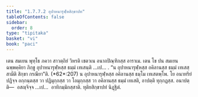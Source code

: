 ```yaml
---
title: "1.7.7.2 อุปาหนารุฬฺหสิกฺขาปท"
tableOfContents: false
sidebar:
  order: 8
type: "tipitaka"
basket: "vi"
book: "paci"
---
```



<DynamicBreadcrumb />

<Division number="639" book="paci">

<Paragraph number="2007" book="paci">
เตน สมเยน พุทฺโธ ภควา สาวตฺถิยํ วิหรติ เชตวเน อนาถปิณฺฑิกสฺส อาราเม. เตน โข ปน สมเยน ฉพฺพคฺคิยา ภิกฺขู อุปาหนารุฬฺหสฺส ธมฺมํ เทเสนฺติ …เป… .
</Paragraph>

<Paragraph number="2008" book="paci">
<Emphasis>“น อุปาหนารุฬฺหสฺส อคิลานสฺส ธมฺมํ เทเสสฺสามีติ สิกฺขา กรณียา”</Emphasis>ติ. (*62*:<Emphasis>207</Emphasis>)
</Paragraph>

<Paragraph number="2009" book="paci">
น อุปาหนารุฬฺหสฺส อคิลานสฺส ธมฺโม เทเสตพฺโพ. โย อนาทริยํ ปฏิจฺจ อกฺกนฺตสฺส วา ปฏิมุกฺกสฺส วา โอมุกฺกสฺส วา อคิลานสฺส ธมฺมํ เทเสติ, อาปตฺติ ทุกฺกฏสฺส.
</Paragraph>

<Paragraph number="2010" book="paci">
อนาปตฺติ—  อสญฺจิจฺจ …เป…  อาทิกมฺมิกสฺสาติ.

</Paragraph>
</Division>

<Paragraph number="2011" type="center" book="paci">
ทุติยสิกฺขาปทํ นิฏฺฐิตํ.
</Paragraph>